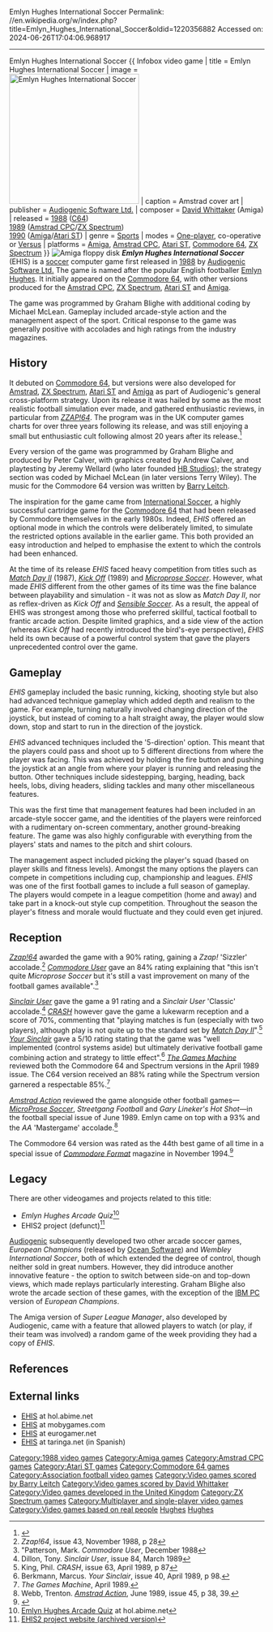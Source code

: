 Emlyn Hughes International Soccer
Permalink: //en.wikipedia.org/w/index.php?title=Emlyn_Hughes_International_Soccer&oldid=1220356882
Accessed on: 2024-06-26T17:04:06.968917



------
Emlyn Hughes International Soccer
{{ Infobox video game
| title = Emlyn Hughes International Soccer
| image = [[Image:ehisinlay.jpg|256px|Emlyn Hughes International Soccer]]
| caption = Amstrad cover art
| publisher = [[Audiogenic|Audiogenic Software Ltd.]]
| composer = [[David Whittaker (video game composer)|David Whittaker]] (Amiga)
| released = [[1988 in video gaming|1988]] ([[Commodore 64|C64]])<br />[[1989 in video gaming|1989]] ([[Amstrad CPC]]/[[ZX Spectrum]])<br />[[1990 in video gaming|1990]] ([[Amiga]]/[[Atari ST]])
| genre = [[Sports game|Sports]]
| modes = [[Single-player video game|One-player]], co-operative or [[Multiplayer video game|Versus]]
| platforms = [[Amiga]], [[Amstrad CPC]], [[Atari ST]], [[Commodore 64]], [[ZX Spectrum]]
}}
[[File:Emlyn Hughes International Soccer (Amiga floppy disk).jpg|thumb|Amiga floppy disk]]
'''''Emlyn Hughes International Soccer''''' (EHIS) is a [[association football|soccer]] computer game first released in [[1988 in video gaming|1988]] by [[Audiogenic|Audiogenic Software Ltd.]] The game is named after the popular English footballer [[Emlyn Hughes]]. It initially appeared on the [[Commodore 64]], with other versions produced for the [[Amstrad CPC]], [[ZX Spectrum]], [[Atari ST]] and [[Amiga]].

The game was programmed by Graham Blighe with additional coding by Michael McLean. Gameplay included arcade-style action and the management aspect of the sport. Critical response to the game was generally positive with accolades and high ratings from the industry magazines.

== History ==
It debuted on [[Commodore 64]], but versions were also developed for [[Amstrad]], [[ZX Spectrum]], [[Atari ST]] and [[Amiga]] as part of Audiogenic's general cross-platform strategy. Upon its release it was hailed by some as the most realistic football simulation ever made, and gathered enthusiastic reviews, in particular from ''[[ZZAP!64]]''. The program was in the UK computer games charts for over three years following its release, and was still enjoying a small but enthusiastic cult following almost 20 years after its release.<ref>{{Cite web |url=http://www.ehis64.net/community.php |title=EHIS Community site comment |access-date=2007-11-24 |archive-date=2007-12-17 |archive-url=https://web.archive.org/web/20071217180433/http://www.ehis64.net/community.php |url-status=dead}}</ref>

Every version of the game was programmed by Graham Blighe and produced by Peter Calver, with graphics created by Andrew Calver, and playtesting by Jeremy Wellard (who later founded [[HB Studios]]); the strategy section was coded by Michael McLean (in later versions Terry Wiley). The music for the Commodore 64 version was written by [[Barry Leitch]].

The inspiration for the game came from [[International Soccer]], a highly successful cartridge game for the [[Commodore 64]] that had been released by Commodore themselves in the early 1980s. Indeed, ''EHIS'' offered an optional mode in which the controls were deliberately limited, to simulate the restricted options available in the earlier game. This both provided an easy introduction and helped to emphasise the extent to which the controls had been enhanced.

At the time of its release ''EHIS'' faced heavy competition from titles such as ''[[Match Day II]]'' (1987), ''[[Kick Off (video game)|Kick Off]]'' (1989) and ''[[Microprose Soccer]]''. However, what made ''EHIS'' different from the other games of its time was the fine balance between playability and simulation - it was not as slow as ''Match Day II'', nor as reflex-driven as ''Kick Off'' and ''[[Sensible Soccer]]''. As a result, the appeal of EHIS was strongest among those who preferred skillful, tactical football to frantic arcade action. Despite limited graphics, and a side view of the action (whereas ''Kick Off'' had recently introduced the bird's-eye perspective), ''EHIS'' held its own because of a powerful control system that gave the players unprecedented control over the game.

== Gameplay ==
''EHIS'' gameplay included the basic running, kicking, shooting style but also had advanced technique gameplay which added depth and realism to the game. For example, turning naturally involved changing direction of the joystick, but instead of coming to a halt straight away, the player would slow down, stop and start to run in the direction of the joystick.

''EHIS'' advanced techniques included the '5-direction' option. This meant that the players could pass and shoot up to 5 different directions from where the player was facing. This was achieved by holding the fire button and pushing the joystick at an angle from where your player is running and releasing the button. Other techniques include sidestepping, barging, heading, back heels, lobs, diving headers, sliding tackles and many other miscellaneous features.

This was the first time that management features had been included in an arcade-style soccer game, and the identities of the players were reinforced with a rudimentary on-screen commentary, another ground-breaking feature. The game was also highly configurable with everything from the players' stats and names to the pitch and shirt colours.

The management aspect included picking the player's squad (based on player skills and fitness levels). Amongst the many options the players can compete in competitions including cup, championship and leagues. ''EHIS'' was one of the first football games to include a full season of gameplay. The players would compete in a league competition (home and away) and take part in a knock-out style cup competition. Throughout the season the player's fitness and morale would fluctuate and they could even get injured.

==Reception==
{{Video game reviews
| award1Pub = ''Amstrad Action''
| award1 = Mastergame<ref>Game review, Amstrad Action magazine, [[Future Publishing]], issue 45, June 1989</ref>
}}
''[[Zzap!64]]'' awarded the game with a 90% rating, gaining a ''Zzap!'' 'Sizzler' accolade.<ref>''Zzap!64'', issue 43, November 1988, p 28</ref> ''[[Commodore User]]'' gave an 84% rating explaining that "this isn't quite ''Microprose Soccer'' but it's still a vast improvement on many of the football games available".<ref>"Patterson, Mark. ''Commodore User'', December 1988</ref>

''[[Sinclair User]]'' gave the game a 91 rating and a ''Sinclair User'' 'Classic' accolade.<ref>Dillon, Tony. ''Sinclair User'', issue 84, March 1989</ref> ''[[CRASH (magazine)|CRASH]]'' however gave the game a lukewarm reception and a score of 70%, commenting that "playing matches is fun (especially with two players), although play is not quite up to the standard set by ''[[Match Day II]]''".<ref>King, Phil. ''CRASH'', issue 63, April 1989, p 87</ref> ''[[Your Sinclair]]'' gave a 5/10 rating stating that the game was "well implemented (control systems aside) but ultimately derivative football game combining action and strategy to little effect".<ref>Berkmann, Marcus. ''Your Sinclair'', issue 40, April 1989, p 98.</ref> ''[[The Games Machine]]'' reviewed both the Commodore 64 and Spectrum versions in the April 1989 issue. The C64 version received an 88% rating while the Spectrum version garnered a respectable 85%.<ref>''The Games Machine'', April 1989.</ref>

''[[Amstrad Action]]'' reviewed the game alongside other football games''—[[MicroProse Soccer]]'', ''Streetgang Football'' and ''Gary Lineker's Hot Shot''—in the football special issue of June 1989. Emlyn came on top with a 93% and the ''AA'' 'Mastergame' accolade.<ref>Webb, Trenton. ''[[Amstrad Action]]'', June 1989, issue 45, p 38, 39.</ref>

The Commodore 64 version was rated as the 44th best game of all time in a special issue of ''[[Commodore Format]]'' magazine in November 1994.<ref>{{cite journal|title=The All-Time Top 50 C64 Games!|journal=Commodore Format|date=November 1994|pages=20|url=https://archive.org/details/commodore-format-magazine-50}}</ref>

== Legacy ==
There are other videogames and projects related to this title:
* ''Emlyn Hughes Arcade Quiz''<ref>[http://hol.abime.net/2846 Emlyn Hughes Arcade Quiz] at hol.abime.net</ref>
* EHIS2 project (defunct)<ref>[https://web.archive.org/web/20080208051503/http://www.di.unipi.it/~lettere/EhisHome/The_Ehis2_Homepage.html EHIS2 project website (archived version)]</ref>

[[Audiogenic]] subsequently developed two other arcade soccer games, ''European Champions'' (released by [[Ocean Software]]) and ''Wembley International Soccer'', both of which extended the degree of control, though neither sold in great numbers. However, they did introduce another innovative feature - the option to switch between side-on and top-down views, which made replays particularly interesting. Graham Blighe also wrote the arcade section of these games, with the exception of the [[IBM PC]] version of ''European Champions''.

The Amiga version of ''Super League Manager'', also developed by Audiogenic, came with a feature that allowed players to watch (or play, if their team was involved) a random game of the week providing they had a copy of ''EHIS''.

== References ==
{{reflist|2}}

== External links ==
* [http://hol.abime.net/2847 EHIS] at hol.abime.net
* [http://www.mobygames.com/game/emlyn-hughes-international-soccer EHIS] at mobygames.com
* [http://www.eurogamer.net/article.php?article_id=86376 EHIS] {{Webarchive | url=https://web.archive.org/web/20071029184406/http://www.eurogamer.net/article.php?article_id=86376 | date=2007-10-29}} at eurogamer.net
* [http://www.taringa.net/posts/juegos/792963/La-historia-del-Emlyn-Hughes-International-Soccer.html EHIS] {{Webarchive | url=https://web.archive.org/web/20071023075522/http://www.taringa.net/posts/juegos/792963/La-historia-del-Emlyn-Hughes-International-Soccer.html | date=2007-10-23}} at taringa.net (in Spanish)

[[Category:1988 video games]]
[[Category:Amiga games]]
[[Category:Amstrad CPC games]]
[[Category:Atari ST games]]
[[Category:Commodore 64 games]]
[[Category:Association football video games]]
[[Category:Video games scored by Barry Leitch]]
[[Category:Video games scored by David Whittaker]]
[[Category:Video games developed in the United Kingdom]]
[[Category:ZX Spectrum games]]
[[Category:Multiplayer and single-player video games]]
[[Category:Video games based on real people]]
[[Category:Cultural depictions of association football players|Hughes]]
[[Category:Cultural depictions of British people|Hughes]]